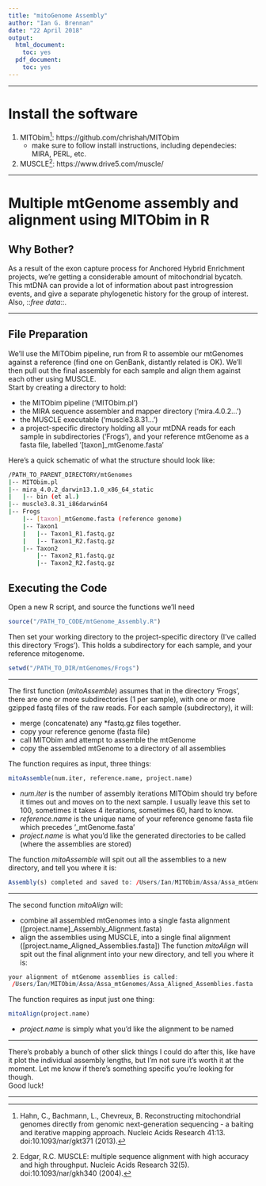 ```yaml
---
title: "mitoGenome Assembly"
author: "Ian G. Brennan"
date: "22 April 2018"
output:
  html_document:
    toc: yes
  pdf_document:
    toc: yes
---
```


***
\pagebreak

# Install the software
1. MITObim[^1]: https://github.com/chrishah/MITObim
    +	make sure to follow install instructions, including dependecies: MIRA, PERL, etc.
2. MUSCLE[^2]: https://www.drive5.com/muscle/

***

# Multiple mtGenome assembly and alignment using MITObim in R
## Why Bother?
As a result of the exon capture process for Anchored Hybrid Enrichment projects, we're getting a considerable amount of mitochondrial bycatch. This mtDNA can provide a lot of information about past introgression events, and give a separate phylogenetic history for the group of interest. Also, ::*free data*::. 

***

## File Preparation
We'll use the MITObim pipeline, run from R to assemble our mtGenomes against a reference (find one on GenBank, distantly related is OK). We'll then pull out the final assembly for each sample and align them against each other using MUSCLE.  
Start by creating a directory to hold:  

* the MITObim pipeline ('MITObim.pl')  
* the MIRA sequence assembler and mapper directory ('mira.4.0.2...')  
* the MUSCLE executable ('muscle3.8.31...')  
* a project-specific directory holding all your mtDNA reads for each sample in subdirectories ('Frogs'), and your reference mtGenome as a fasta file, labelled '[taxon]_mtGenome.fasta'  

Here's a quick schematic of what the structure should look like:
```bash
/PATH_TO_PARENT_DIRECTORY/mtGenomes
|-- MITObim.pl
|-- mira_4.0.2_darwin13.1.0_x86_64_static
|   |-- bin (et al.)
|-- muscle3.8.31_i86darwin64
|-- Frogs
    |-- [taxon]_mtGenome.fasta (reference genome)
    |-- Taxon1
    |   |-- Taxon1_R1.fastq.gz
    |   |-- Taxon1_R2.fastq.gz
    |-- Taxon2
        |-- Taxon2_R1.fastq.gz
        |-- Taxon2_R2.fastq.gz
```
\pagebreak

## Executing the Code
Open a new R script, and source the functions we'll need
```r
source("/PATH_TO_CODE/mtGenome_Assembly.R")
```
Then set your working directory to the project-specific directory (I've called this directory 'Frogs'). This holds a subdirectory for each sample, and your reference mitogenome.
```r
setwd("/PATH_TO_DIR/mtGenomes/Frogs")
```
***

The first function (*mitoAssemble*) assumes that in the directory 'Frogs', there are one or more subdirectories (1 per sample), with one or more gzipped fastq files of the raw reads. For each sample (subdirectory), it will:

* merge (concatenate) any *fastq.gz files together.   
* copy your reference genome (fasta file)  
* call MITObim and attempt to assemble the mtGenome  
* copy the assembled mtGenome to a directory of all assemblies  

The function requires as input, three things:
```r
mitoAssemble(num.iter, reference.name, project.name)
```
* *num.iter* is the number of assembly iterations MITObim should try before it times out and moves on to the next sample. I usually leave this set to 100, sometimes it takes 4 iterations, sometimes 60, hard to know.  
* *reference.name* is the unique name of your reference genome fasta file which precedes '_mtGenome.fasta'  
* *project.name* is what you'd like the generated directories to be called (where the assemblies are stored)

The function *mitoAssemble* will spit out all the assemblies to a new directory, and tell you where it is:
```r
Assembly(s) completed and saved to: /Users/Ian/MITObim/Assa/Assa_mtGenomes
```
***   
The second function *mitoAlign* will:  

* combine all assembled mtGenomes into a single fasta alignment ([project.name]_Assembly_Alignment.fasta)  
* align the assemblies using MUSCLE, into a single final alignment ([project.name_Aligned_Assemblies.fasta])
The function *mitoAlign* will spit out the final alignment into your new directory, and tell you where it is:
```r
your alignment of mtGenome assemblies is called:
 /Users/Ian/MITObim/Assa/Assa_mtGenomes/Assa_Aligned_Assemblies.fasta
```
The function requires as input just one thing:
```r
mitoAlign(project.name)
```
* *project.name* is simply what you'd like the alignment to be named   

***   
   
There's probably a bunch of other slick things I could do after this, like have it plot the individual assembly lengths, but I'm not sure it's worth it at the moment. Let me know if there's something specific you're looking for though.  
Good luck!  

***
 

[^1]:	Hahn, C., Bachmann, L., Chevreux, B. Reconstructing mitochondrial genomes directly from genomic next-generation sequencing - a baiting and iterative mapping approach. Nucleic Acids Research 41:13. doi:10.1093/nar/gkt371 (2013).
[^2]: Edgar, R.C. MUSCLE: multiple sequence alignment with high accuracy and high throughput. Nucleic Acids Research 32(5). doi:10.1093/nar/gkh340 (2004). 

